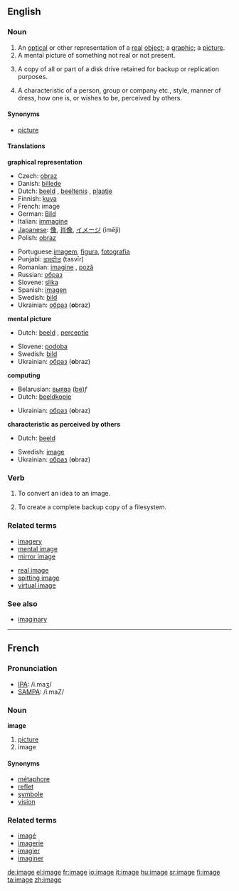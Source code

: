 {{wikipedia}}
==English==

===Noun===
{{en-noun-reg}}

# An [[optical]] or other representation of a [[real]] [[object]]; a [[graphic]]; a [[picture]].
# A mental picture of something not real or not present.
# {{computing}} A copy of all or part of a disk drive retained for backup or replication purposes.
# A characteristic of a person, group or company etc., style, manner of dress, how one is, or wishes to be, perceived by others.

====Synonyms====
* [[picture]]

====Translations====
'''graphical representation'''
{{top}}
*Czech: [[obraz]] {{m}}
*Danish: [[billede]]
*Dutch: [[beeld]] {{f}}, [[beeltenis]] {{f}}, [[plaatje]] {{n}}
*Finnish: [[kuva]]
*French: image {{f}}
*German: [[Bild]] {{n}}
*Italian: [[immagine]] {{f}}
*[[w:Japanese language|Japanese]]: [[像]], [[肖像]], [[イメージ]] (imēji)
*Polish: [[obraz]] {{m}}
{{mid}}
*Portuguese:[[imagem]], [[figura]], [[fotografia]]
*Punjabi: [[ਤਸਵੀਰ]] (tasvīr)
*Romanian: [[imagine]] {{f}}, [[poză]] {{f}}
*Russian: [[образ]] {{m}}
*Slovene: [[slika]] {{f}}
*Spanish: [[imagen]] {{f}}
*Swedish: [[bild]] {{c}}
*Ukrainian: [[образ]] {{m}} ('''o'''braz)
{{bottom}}

'''mental picture'''
{{top}}
*Dutch: [[beeld]] {{n}}, [[perceptie]] {{f}}
{{mid}}
*Slovene: [[podoba]] {{f}}
*Swedish: [[bild]] {{c}}
*Ukrainian: [[образ]] {{m}} ('''o'''braz)
{{bottom}}

'''computing'''
{{top}}
*Belarusian: [[выява]] ([[:be:выява|be]])''f''
*Dutch: [[beeldkopie]] {{f}}
{{mid}}
*Ukrainian: [[образ]] {{m}} ('''o'''braz)
{{bottom}}

'''characteristic as perceived by others'''
{{top}}
*Dutch: [[beeld]] {{n}}
{{mid}}
*Swedish: [[image]] {{c}}
*Ukrainian: [[образ]] {{m}} ('''o'''braz)
{{bottom}}

===Verb===
{{en-infl-reg-other-e|imag|e}}

# {{cattag|computing}} To convert an idea to an image.
# {{cattag|computing}} To create a complete backup copy of a filesystem.

===Related terms===
{{top}}
*[[imagery]]
*[[mental image]]
*[[mirror image]]
{{mid}}
*[[real image]]
*[[spitting image]]
*[[virtual image]]
{{bottom}}

===See also===
*[[imaginary]]

----

==French==

===Pronunciation===
*[[w:IPA|IPA]]: /i.maʒ/
*[[w:SAMPA|SAMPA]]: /i.maZ/

===Noun===
'''image''' {{f}}

# [[picture]]
# image

====Synonyms====
*[[métaphore]]
*[[reflet]]
*[[symbole]]
*[[vision]]

===Related terms===
*[[imagé]]
*[[imagerie]]
*[[imagier]]
*[[imaginer]]

[[de:image]]
[[el:image]]
[[fr:image]]
[[io:image]]
[[it:image]]
[[hu:image]]
[[sr:image]]
[[fi:image]]
[[ta:image]]
[[zh:image]]